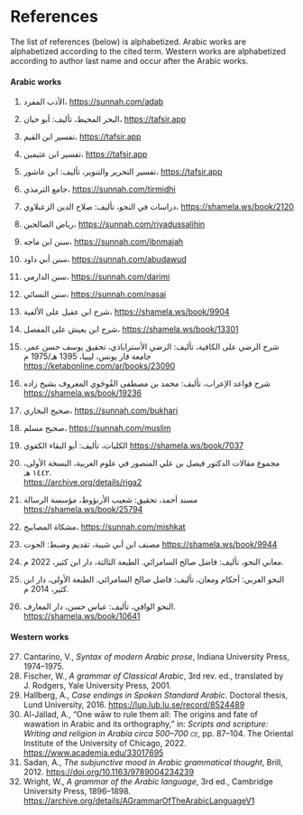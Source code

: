 
<!-- THIS FILE IS AUTOGENERATED. DO NOT EDIT DIRECTLY -->

# References {.unnumbered #chap-references}

The list of references (below) is alphabetized.
Arabic works are alphabetized according to the cited term.
Western works are alphabetized according to author last name and occur after the Arabic works.

#### Arabic works {.unnumbered}

::: {.ar}
   1. الأدب المفرد، [[https://sunnah.com/adab](https://sunnah.com/adab)]{lang='en'}
:::

::: {.ar}
   2. البحر المحيط، تأليف: أبو حيان، [[https://tafsir.app](https://tafsir.app)]{lang='en'}
:::

::: {.ar}
   3. تفسير ابن القيم، [[https://tafsir.app](https://tafsir.app)]{lang='en'}
:::

::: {.ar}
   4. تفسير ابن عثيمين، [[https://tafsir.app](https://tafsir.app)]{lang='en'}
:::

::: {.ar}
   5. تفسير التحرير والتنوير، تأليف: ابن عاشور، [[https://tafsir.app](https://tafsir.app)]{lang='en'}
:::

::: {.ar}
   6. جامع الترمذي، [[https://sunnah.com/tirmidhi](https://sunnah.com/tirmidhi)]{lang='en'}
:::

::: {.ar}
   7. دراسات في النحو، تأليف: صلاح الدين الزعبلاوي، [[https://shamela.ws/book/2120](https://shamela.ws/book/2120)]{lang='en'}
:::

::: {.ar}
   8. رياض الصالحين، [[https://sunnah.com/riyadussalihin](https://sunnah.com/riyadussalihin)]{lang='en'}
:::

::: {.ar}
   9. سنن ابن ماجه، [[https://sunnah.com/ibnmajah](https://sunnah.com/ibnmajah)]{lang='en'}
:::

::: {.ar}
  10. سنن أبي داود، [[https://sunnah.com/abudawud](https://sunnah.com/abudawud)]{lang='en'}
:::

::: {.ar}
  11. سنن الدارمي، [[https://sunnah.com/darimi](https://sunnah.com/darimi)]{lang='en'}
:::

::: {.ar}
  12. سنن النسائي، [[https://sunnah.com/nasai](https://sunnah.com/nasai)]{lang='en'}
:::

::: {.ar}
  13. شرح ابن عقيل على الألفية، [[https://shamela.ws/book/9904](https://shamela.ws/book/9904)]{lang='en'}
:::

::: {.ar}
  14. شرح ابن يعيش على المفصل، [[https://shamela.ws/book/13301](https://shamela.ws/book/13301)]{lang='en'}
:::

::: {.ar}
  15. شرح الرضي على الكافية، تأليف: الرضي الأستراباذي، تحقيق يوسف حسن عمر، جامعة قار يونس، ليبيا، 1395\ هـ/1975\ م  
      [[https://ketabonline.com/ar/books/23090](https://ketabonline.com/ar/books/23090)]{lang='en'}
:::

::: {.ar}
  16. شرح قواعد الإعراب، تأليف: محمد بن مصطفى القُوجَوي المعروف بشيخ زاده  
      [[https://shamela.ws/book/19236](https://shamela.ws/book/19236)]{lang='en'}
:::

::: {.ar}
  17. صحيح البخاري، [[https://sunnah.com/bukhari](https://sunnah.com/bukhari)]{lang='en'}
:::

::: {.ar}
  18. صحيح مسلم، [[https://sunnah.com/muslim](https://sunnah.com/muslim)]{lang='en'}
:::

::: {.ar}
  19. الكليات، تأليف: أبو البقاء الكفوي [[https://shamela.ws/book/7037](https://shamela.ws/book/7037)]{lang='en'}
:::

::: {.ar}
  20. مجموع مقالات الدكتور فيصل بن علي المنصور في علوم العربية، النسخة الأولى، ١٤٤٢\ هـ.  
      [[https://archive.org/details/riga2](https://archive.org/details/riga2)]{lang='en'}
:::

::: {.ar}
  21. مسند أحمد، تحقيق: شعيب الأرنؤوط، مؤسسة الرسالة  
      [[https://shamela.ws/book/25794](https://shamela.ws/book/25794)]{lang='en'}
:::

::: {.ar}
  22. مشكاة المصابيح، [[https://sunnah.com/mishkat](https://sunnah.com/mishkat)]{lang='en'}
:::

::: {.ar}
  23. مصنف ابن أبي شيبة، تقديم وضبط: الحوت [[https://shamela.ws/book/9944](https://shamela.ws/book/9944)]{lang='en'}
:::

::: {.ar}
  24. معاني النحو، تأليف: فاضل صالح السامرائي. الطبعة الثالثة، دار ابن كثير، 2022\ م.
:::

::: {.ar}
  25. النحو العربي: أحكام ومعان، تأليف: فاضل صالح السامرائي. الطبعة الأولى، دار ابن كثير، 2014\ م.
:::

::: {.ar}
  26. النحو الوافي، تأليف: عباس حسن، دار المعارف.  
      [[https://shamela.ws/book/10641](https://shamela.ws/book/10641)]{lang='en'}
:::


#### Western works {.unnumbered}

  27. Cantarino,\ V., _Syntax of modern Arabic prose_, Indiana University Press, 1974--1975.
  28. Fischer,\ W., _A grammar of Classical Arabic_, 3rd rev. ed., translated by J.\ Rodgers, Yale University Press, 2001.
  29. Hallberg,\ A., _Case endings in Spoken Standard Arabic_. Doctoral thesis, Lund University, 2016. <https://lup.lub.lu.se/record/8524489>
  30. Al-Jallad,\ A., "One wāw to rule them all: The origins and fate of wawation in Arabic and its orthography," in: _Scripts and scripture: Writing and religion in Arabia circa 500--700\ [ce]{.smallcaps}_, pp.\ 87--104. The Oriental Institute of the University of Chicago, 2022. <https://www.academia.edu/33017695>
  31. Sadan,\ A., _The subjunctive mood in Arabic grammatical thought_, Brill, 2012. <https://doi.org/10.1163/9789004234239>
  32. Wright,\ W., _A grammar of the Arabic language_, 3rd ed., Cambridge University Press, 1896--1898. <https://archive.org/details/AGrammarOfTheArabicLanguageV1>
